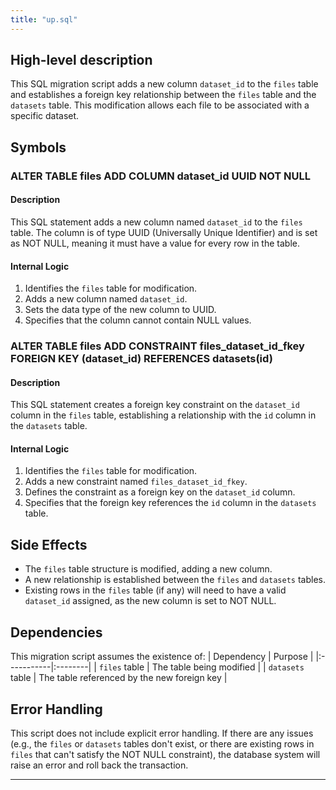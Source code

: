 ```yaml
---
title: "up.sql"
---
```


## High-level description
This SQL migration script adds a new column `dataset_id` to the `files` table and establishes a foreign key relationship between the `files` table and the `datasets` table. This modification allows each file to be associated with a specific dataset.

## Symbols

### ALTER TABLE files ADD COLUMN dataset_id UUID NOT NULL
#### Description
This SQL statement adds a new column named `dataset_id` to the `files` table. The column is of type UUID (Universally Unique Identifier) and is set as NOT NULL, meaning it must have a value for every row in the table.

#### Internal Logic
1. Identifies the `files` table for modification.
2. Adds a new column named `dataset_id`.
3. Sets the data type of the new column to UUID.
4. Specifies that the column cannot contain NULL values.

### ALTER TABLE files ADD CONSTRAINT files_dataset_id_fkey FOREIGN KEY (dataset_id) REFERENCES datasets(id)
#### Description
This SQL statement creates a foreign key constraint on the `dataset_id` column in the `files` table, establishing a relationship with the `id` column in the `datasets` table.

#### Internal Logic
1. Identifies the `files` table for modification.
2. Adds a new constraint named `files_dataset_id_fkey`.
3. Defines the constraint as a foreign key on the `dataset_id` column.
4. Specifies that the foreign key references the `id` column in the `datasets` table.

## Side Effects
- The `files` table structure is modified, adding a new column.
- A new relationship is established between the `files` and `datasets` tables.
- Existing rows in the `files` table (if any) will need to have a valid `dataset_id` assigned, as the new column is set to NOT NULL.

## Dependencies
This migration script assumes the existence of:
| Dependency | Purpose |
|:-----------|:--------|
| `files` table | The table being modified |
| `datasets` table | The table referenced by the new foreign key |

## Error Handling
This script does not include explicit error handling. If there are any issues (e.g., the `files` or `datasets` tables don't exist, or there are existing rows in `files` that can't satisfy the NOT NULL constraint), the database system will raise an error and roll back the transaction.

___